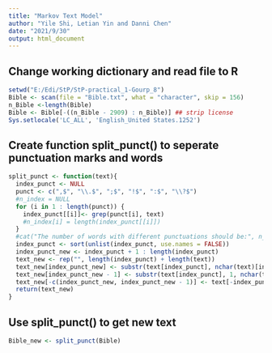 ```yaml
---
title: "Markov Text Model"
author: "Yile Shi, Letian Yin and Danni Chen"
date: "2021/9/30"
output: html_document
---
```


## Change working dictionary and read file to R
```r
setwd("E:/Edi/StP/StP-practical_1-Gourp_8")
Bible <- scan(file = "Bible.txt", what = "character", skip = 156)
n_Bible <-length(Bible)
Bible <- Bible[-((n_Bible - 2909) : n_Bible)] ## strip license
Sys.setlocale('LC_ALL', 'English_United States.1252')
```

## Create function split_punct() to seperate punctuation marks and words
```r
split_punct <- function(text){
  index_punct <- NULL
  punct <- c(",$", "\\.$", ";$", "!$", ":$", "\\?$")
  #n_index = NULL
  for (i in 1 : length(punct)) {
    index_punct[[i]]<- grep(punct[i], text)
    #n_index[i] = length(index_punct[[i]])
  }
  #cat("The number of words with different punctuations should be:", n_index, collapse = "\n")
  index_punct <- sort(unlist(index_punct, use.names = FALSE))
  index_punct_new <- index_punct + 1 : length(index_punct)
  text_new <- rep("", length(index_punct) + length(text))
  text_new[index_punct_new] <- substr(text[index_punct], nchar(text)[index_punct], nchar(text)[index_punct])
  text_new[index_punct_new - 1] <- substr(text[index_punct], 1, nchar(text)[index_punct] - 1)
  text_new[-c(index_punct_new, index_punct_new - 1)] <- text[-index_punct]
  return(text_new)
}
```

## Use split_punct() to get new text
```r
Bible_new <- split_punct(Bible)
```
